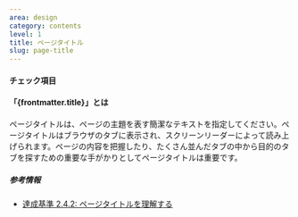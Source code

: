 ```yaml
---
area: design
category: contents
level: 1
title: ページタイトル
slug: page-title
---
```



#### チェック項目

<Checkpoint title="ページのトピックを表す簡潔なテキストをページタイトルにする" />

<Checkpoint title="ページごとに異なるユニークなページタイトルにする" />

#### 「{frontmatter.title}」とは

<Level level={frontmatter.level} />

ページタイトルは、ページの主題を表す簡潔なテキストを指定してください。ページタイトルはブラウザのタブに表示され、スクリーンリーダーによって読み上げられます。ページの内容を把握したり、たくさん並んだタブの中から目的のタブを探すための重要な手がかりとしてページタイトルは重要です。

##### 参考情報

- [達成基準 2.4.2: ページタイトルを理解する](https://waic.jp/translations/WCAG21/Understanding/page-titled.html)

